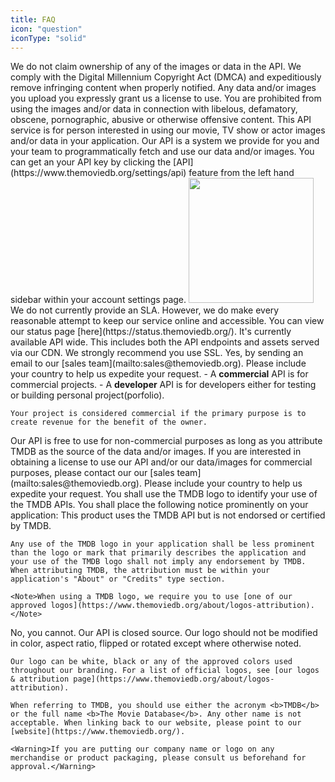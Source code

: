```yaml
---
title: FAQ
icon: "question"
iconType: "solid"
---
```

<Info title="API Legal Notice" icon="gavel" iconType="solid">
    We do not claim ownership of any of the images or data in the API. We comply with the Digital Millennium Copyright Act (DMCA) and expeditiously remove infringing content when properly notified. 
    Any data and/or images you upload you expressly grant us a license to use. 
    You are prohibited from using the images and/or data in connection with libelous, defamatory, obscene, pornographic, abusive or otherwise offensive content.
</Info>
 
 <Accordion title="1. What is TMDB's API?">
    This API service is for person interested in using our movie, TV show or actor images and/or data in your application. 
    Our API is a system we provide for you and your team to programmatically fetch and use our data and/or images.
 </Accordion>
 <Accordion title="2. How do I Get an API key?">
    You can get an your API key by clicking the [API](https://www.themoviedb.org/settings/api) feature from the left hand sidebar within your account settings page.
    <Frame><img height="200" noZoom src="../images/annotely_image.png" /></Frame>
 </Accordion>
 <Accordion title="3. Is there an SLA?">
    We do not currently provide an SLA. However, we do make every reasonable attempt to keep our service online and accessible. 
     You can view our status page [here](https://status.themoviedb.org/).
 </Accordion>
  
  <Accordion title="4. What about SSL?">
    It's currently available API wide. This includes both the API endpoints and assets served via our CDN. We strongly recommend you use SSL.
  </Accordion>
   <Accordion title="5. Is there a commercial service">
     Yes, by sending an email to our [sales team](mailto:sales@themoviedb.org).
    <Info>Please include your country to help us expedite your request.</Info>
   </Accordion>

   <Accordion title="6. What is the difference between a commercial API and a developer API?">
    - A <b>commercial</b> API is for commercial projects.
    - A <b>developer</b> API is for developers either for testing or building personal project(porfolio).
    
    Your project is considered commercial if the primary purpose is to create revenue for the benefit of the owner.
   </Accordion>

   <Accordion title="7. Does the API key cost anything?">
    Our API is free to use for non-commercial purposes as long as you attribute TMDB as the source of the data and/or images.
    If you are interested in obtaining a license to use our API and/or our data/images for commercial purposes, please contact our our [sales team](mailto:sales@themoviedb.org).
    <Info>Please include your country to help us expedite your request.</Info>
   </Accordion>
   <Accordion title="8. What are the attribution requirements?">
    You shall use the TMDB logo to identify your use of the TMDB APIs. You shall place the following notice prominently on your application: 
    <Card>This product uses the TMDB API but is not endorsed or certified by TMDB.</Card>
    
    Any use of the TMDB logo in your application shall be less prominent than the logo or mark that primarily describes the application and your use of the TMDB logo shall not imply any endorsement by TMDB. When attributing TMDB, the attribution must be within your application's "About" or "Credits" type section.

    <Note>When using a TMDB logo, we require you to use [one of our approved logos](https://www.themoviedb.org/about/logos-attribution).</Note>
   </Accordion>
<Accordion title="9. Can I make changes to the API?">
    No, you cannot. Our API is closed source.   
</Accordion>

   <Accordion title=" 10. Are there branding requirements?">
    Our logo should not be modified in color, aspect ratio, flipped or rotated except where otherwise noted.

    Our logo can be white, black or any of the approved colors used throughout our branding. For a list of official logos, see [our logos & attribution page](https://www.themoviedb.org/about/logos-attribution).

    When referring to TMDB, you should use either the acronym <b>TMDB</b> or the full name <b>The Movie Database</b>. Any other name is not acceptable. When linking back to our website, please point to our [website](https://www.themoviedb.org/).
   </Accordion>

    <Warning>If you are putting our company name or logo on any merchandise or product packaging, please consult us beforehand for approval.</Warning>



